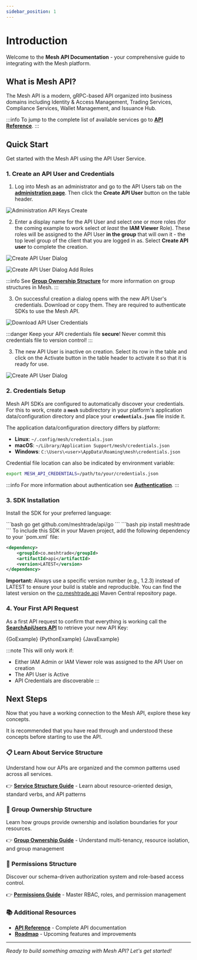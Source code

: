 ```yaml
---
sidebar_position: 1
---
```


# Introduction


Welcome to the **Mesh API Documentation** - your comprehensive guide to integrating with the Mesh platform.

## What is Mesh API?

The Mesh API is a modern, gRPC-based API organized into business domains including Identity & Access Management, Trading Services, Compliance Services, Wallet Management, and Issuance Hub.

:::info
To jump to the complete list of available services go to **[API Reference](/docs/api-reference/)**.
:::

## Quick Start

Get started with the Mesh API using the API User Service.

### 1. Create an API User and Credentials

1. Log into Mesh as an administrator and go to the API Users tab on the **[administration page](https://app.mesh.trade/administration/manage/api-users)**.
Then click the **Create API User** button on the table header.

![Administration API Keys Create](./administration-api-keys-create.png)

2. Enter a display name for the API User and select one or more roles (for the coming example to work select *at least* the **IAM Viewer** Role).
These roles will be assigned to the API User **in the group** that will own it - the top level group of the client that you are logged in as.
Select **Create API user** to complete the creation.

<div style={{display: 'flex', gap: '8px', flexDirection: 'row', marginTop: '15px', justifyContent: 'center'}}>

![Create API User Dialog](./create-api-user-dialog.png)

![Create API User Dialog Add Roles](./create-api-user-dialog-add-roles.png)

</div>

:::info
See **[Group Ownership Structure](/docs/architecture/group-ownership)** for more information on group structures in Mesh.
:::

3. On successful creation a dialog opens with the new API User's credentials.
Download or copy them.
They are required to authenticate SDKs to use the Mesh API.

![Download API User Credentials](./download-api-users-credentials.png)

:::danger
Keep your API credentials file **secure**! Never commit this credentials file to version control!
:::

3. The new API User is inactive on creation. Select its row in the table and click on the Activate button in the
table header to activate it so that it is ready for use.

![Create API User Dialog](./activate-api-user.png)

### 2. Credentials Setup

Mesh API SDKs are configured to automatically discover your credentials.
For this to work, create a **`mesh`** subdirectory in your platform's application data/configuration directory and 
place your **`credentials.json`** file inside it.

The application data/configuration directory differs by platform:

* **Linux**: `~/.config/mesh/credentials.json`
* **macOS**: `~/Library/Application Support/mesh/credentials.json`
* **Windows**: `C:\Users\<user>\AppData\Roaming\mesh\credentials.json`

Credential file location can also be indicated by environment variable:

```bash
export MESH_API_CREDENTIALS=/path/to/your/credentials.json
```

:::info
For more information about authentication see **[Authentication](/docs/architecture/authentication)**.
:::

### 3. SDK Installation

Install the SDK for your preferred language:

<Tabs>

<TabItem value="go" label="Go">
```bash
go get github.com/meshtrade/api/go
```
</TabItem>

<TabItem value="python" label="Python">
```bash
pip install meshtrade
```
</TabItem>

<TabItem value="java" label="Java">
To include this SDK in your Maven project, add the following dependency to your `pom.xml` file:

```xml
<dependency>
    <groupId>co.meshtrade</groupId>
    <artifactId>api</artifactId>
    <version>LATEST</version>
</dependency>
```
**Important:** Always use a specific version number (e.g., 1.2.3) instead of LATEST to ensure your build is stable and reproducible. You can find the latest version on the [co.meshtrade.api](https://central.sonatype.com/artifact/co.meshtrade.api/api) Maven Central repository page.

</TabItem>

</Tabs>

### 4. Your First API Request

As a first API request to confirm that everything is working call the **[SearchApiUsers API](/docs/api-reference/iam/api_user/v1/service/search-api-users)**
to retrieve your new API Key:

<Tabs>
<TabItem value="go" label="Go">
<CodeBlock language="go">{GoExample}</CodeBlock>
</TabItem>
<TabItem value="python" label="Python">
<CodeBlock language="python">{PythonExample}</CodeBlock>
</TabItem>
<TabItem value="java" label="Java">
<CodeBlock language="java">{JavaExample}</CodeBlock>
</TabItem>
</Tabs>

:::note
This will only work if:
- Either IAM Admin or IAM Viewer role was assigned to the API User on creation
- The API User is Active
- API Credentials are discoverable
:::

## Next Steps

Now that you have a working connection to the Mesh API, explore these key concepts.

It is recommended that you have read through and understood these concepts before starting
to use the API.

### 📋 Learn About Service Structure
Understand how our APIs are organized and the common patterns used across all services.

👉 **[Service Structure Guide](/docs/architecture/service-structure)** - Learn about resource-oriented design, standard verbs, and API patterns

### 🏢 Group Ownership Structure  
Learn how groups provide ownership and isolation boundaries for your resources.

👉 **[Group Ownership Guide](/docs/architecture/group-ownership)** - Understand multi-tenancy, resource isolation, and group management

### 🔐 Permissions Structure
Discover our schema-driven authorization system and role-based access control.

👉 **[Permissions Guide](/docs/architecture/role-based-access)** - Master RBAC, roles, and permission management

### 📚 Additional Resources

- **[API Reference](/docs/api-reference/)** - Complete API documentation
- **[Roadmap](/docs/roadmap)** - Upcoming features and improvements

---

*Ready to build something amazing with Mesh API? Let's get started!*